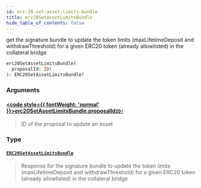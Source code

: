 ```yaml
---
id: erc-20-set-asset-limits-bundle
title: erc20SetAssetLimitsBundle
hide_table_of_contents: false
---
```








get the signature bundle to update the token limits (maxLifetimeDeposit and withdrawThreshold) for a given ERC20 token (already allowlisted) in the collateral bridge

```graphql
erc20SetAssetLimitsBundle(
  proposalId: ID!
): ERC20SetAssetLimitsBundle!
```


### Arguments

#### [<code style={{ fontWeight: 'normal' }}>erc20SetAssetLimitsBundle.<b>proposalId</b></code>](#)<Bullet />[`ID!`](/docs/testnet/graphql/scalars/id) <Badge class="secondary" text="non-null"/> <Badge class="secondary" text="scalar"/>
> ID of the proposal to update an asset
> 

### Type

#### [`ERC20SetAssetLimitsBundle`](/docs/testnet/graphql/objects/erc20-set-asset-limits-bundle) <Badge class="secondary" text="object"/>
> Response for the signature bundle to update the token limits (maxLifetimeDeposit and withdrawThreshold) for a given ERC20 token (already allowlisted) in the collateral bridge
> 





